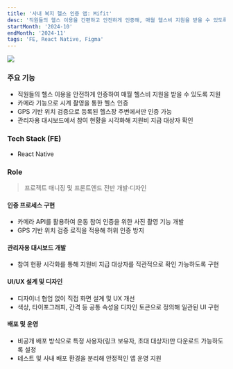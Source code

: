 ```yaml
---
title: '사내 복지 헬스 인증 앱: Mifit'
desc: '직원들의 헬스 이용을 간편하고 안전하게 인증해, 매월 헬스비 지원을 받을 수 있도록 돕는 앱'
startMonth: '2024-10'
endMonth: '2024-11'
tags: 'FE, React Native, Figma'
---
```


![](/projects/mifit/1.png)

### 주요 기능
- 직원들의 헬스 이용을 안전하게 인증하여 매월 헬스비 지원을 받을 수 있도록 지원
- 카메라 기능으로 시계 촬영을 통한 헬스 인증
- GPS 기반 위치 검증으로 등록된 헬스장 주변에서만 인증 가능
- 관리자용 대시보드에서 참여 현황을 시각화해 지원비 지급 대상자 확인

### Tech Stack (FE)
- React Native

### Role
> 프로젝트 매니징 및 프론트엔드 전반 개발·디자인

#### 인증 프로세스 구현
- 카메라 API를 활용하여 운동 참여 인증을 위한 사진 촬영 기능 개발
- GPS 기반 위치 검증 로직을 적용해 허위 인증 방지

#### 관리자용 대시보드 개발
- 참여 현황 시각화를 통해 지원비 지급 대상자를 직관적으로 확인 가능하도록 구현

#### UI/UX 설계 및 디자인
- 디자이너 협업 없이 직접 화면 설계 및 UX 개선
- 색상, 타이포그래피, 간격 등 공통 속성을 디자인 토큰으로 정의해 일관된 UI 구현

#### 배포 및 운영
- 비공개 배포 방식으로 특정 사용자(링크 보유자, 초대 대상자)만 다운로드 가능하도록 설정
- 테스트 및 사내 배포 환경을 분리해 안정적인 앱 운영 지원